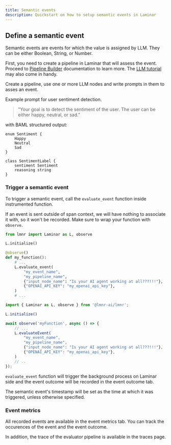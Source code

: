 ```yaml
---
title: Semantic events
description: Quickstart on how to setup semantic events in Laminar
---
```


## Define a semantic event

Semantic events are events for which the value is assigned by LLM. They can be either Boolean, String, or Number.

First, you need to create a pipeline in Laminar that will assess the event.
Proceed to [Pipeline Builder](/pipeline) documentation to learn more.
The [LLM tutorial](/tutorials/control-flow-with-LLM) may also come in handy.

Create a pipeline, use one or more LLM nodes and write prompts in them to asses an event.

Example prompt for user sentiment detection.

> "Your goal is to detect the sentiment of the user. The user can be either happy, neutral, or sad."

with BAML structured output:

```
enum Sentiment {
    Happy
    Neutral
    Sad
}

class SentimentLabel {
    sentiment Sentiment
    reasoning string
}
```

### Trigger a semantic event

To trigger a semantic event, call the `evaluate_event` function inside instrumented function.

<Warning>If an event is sent outside of span context, we will have nothing to associate it with, so it
won't be recorded. Make sure to wrap your function with `observe`.</Warning>

<Tabs>
<Tab title = "Python">
    
```python
from lmnr import Laminar as L, observe

L.initialize()

@observe()
def my_function():
    # ...
    L.evaluate_event(
        "my_event_name",
        "my_pipeline_name",
        {"input_node_name": "Is your AI agent working at all???!!!"},
        {"OPENAI_API_KEY": "my_openai_api_key"},
    )
    # ...
```

</Tab>
<Tab title = "JavaScript/TypeScript">
    
```javascript
import { Laminar as L, observe } from '@lmnr-ai/lmnr';

L.initialize()

await observe('myFunction', async () => {
    // ...
    L.evaluateEvent(
        "my_event_name",
        "my_pipeline_name",
        {"input_node_name": "Is your AI agent working at all???!!!"},
        {"OPENAI_API_KEY": "my_openai_api_key"},
    )
    // ..
});
```

</Tab>
</Tabs>

`evaluate_event` function will trigger the background process on Laminar side and the event outcome will be recorded in the event outcome tab.

The semantic event's timestamp will be set as the time at which it was triggered, unless otherwise specified.

### Event metrics

All recorded events are available in the event metrics tab. You can track the occurences of the event and the event outcome.

In addition, the trace of the evaluator pipeline is available in the traces page.
